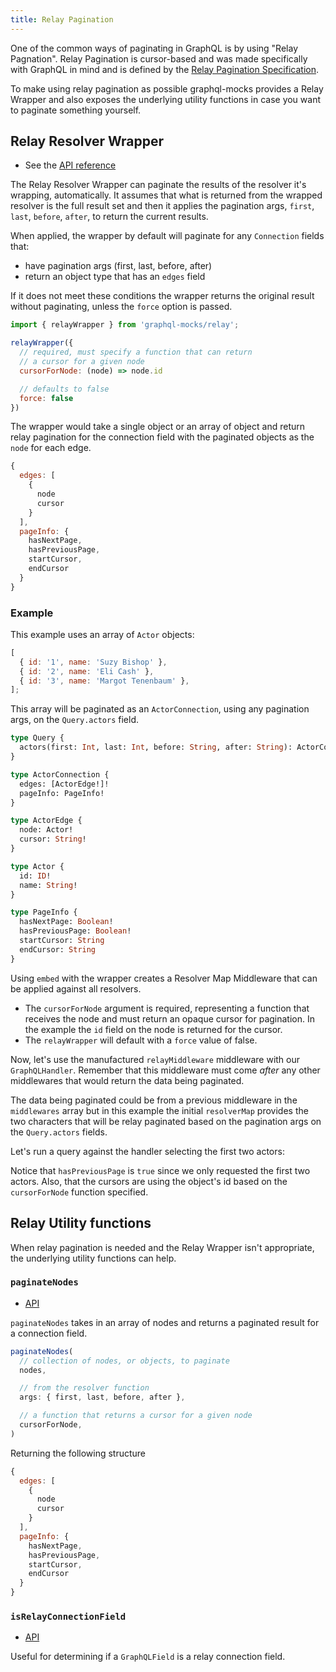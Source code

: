 ```yaml
---
title: Relay Pagination
---
```




One of the common ways of paginating in GraphQL is by using "Relay Pagnation". Relay Pagination is cursor-based and was
made specifically with GraphQL in mind and is defined by the
[Relay Pagination Specification](https://relay.dev/graphql/connections.htm).

To make using relay pagination as possible graphql-mocks provides a Relay Wrapper and also exposes the underlying
utility functions in case you want to paginate something yourself.

## Relay Resolver Wrapper

- See the [API reference](/api/modules/_relay_wrapper_.html#relaywrapper)

The Relay Resolver Wrapper can paginate the results of the resolver it's wrapping, automatically. It assumes that what
is returned from the wrapped resolver is the full result set and then it applies the pagination args, `first`, `last`,
`before`, `after`, to return the current results.

When applied, the wrapper by default will paginate for any `Connection` fields that:

- have pagination args (first, last, before, after)
- return an object type that has an `edges` field

If it does not meet these conditions the wrapper returns the original result without paginating, unless the `force`
option is passed.

```js
import { relayWrapper } from 'graphql-mocks/relay';

relayWrapper({
  // required, must specify a function that can return
  // a cursor for a given node
  cursorForNode: (node) => node.id

  // defaults to false
  force: false
})
```

The wrapper would take a single object or an array of object and return relay pagination for the connection field with
the paginated objects as the `node` for each edge.

```js
{
  edges: [
    {
      node
      cursor
    }
  ],
  pageInfo: {
    hasNextPage,
    hasPreviousPage,
    startCursor,
    endCursor
  }
}
```

### Example

This example uses an array of `Actor` objects:

```js
[
  { id: '1', name: 'Suzy Bishop' },
  { id: '2', name: 'Eli Cash' },
  { id: '3', name: 'Margot Tenenbaum' },
];
```

This array will be paginated as an `ActorConnection`, using any pagination args, on the `Query.actors` field.

```graphql
type Query {
  actors(first: Int, last: Int, before: String, after: String): ActorConnection!
}

type ActorConnection {
  edges: [ActorEdge!]!
  pageInfo: PageInfo!
}

type ActorEdge {
  node: Actor!
  cursor: String!
}

type Actor {
  id: ID!
  name: String!
}

type PageInfo {
  hasNextPage: Boolean!
  hasPreviousPage: Boolean!
  startCursor: String
  endCursor: String
}
```

Using `embed` with the wrapper creates a Resolver Map Middleware that can be applied against all resolvers.

<RelayWrapperEmbed />

- The `cursorForNode` argument is required, representing a function that receives the node and must return an opaque
  cursor for pagination. In the example the `id` field on the node is returned for the cursor.
- The `relayWrapper` will default with a `force` value of false.

Now, let's use the manufactured `relayMiddleware` middleware with our `GraphQLHandler`. Remember that this middleware
must come _after_ any other middlewares that would return the data being paginated.

<RelayWrapperHandler />

The data being paginated could be from a previous middleware in the `middlewares` array but in this example the initial
`resolverMap` provides the two characters that will be relay paginated based on the pagination args on the
`Query.actors` fields.

Let's run a query against the handler selecting the first two actors:

<RelayWrapperQuery />
<GraphQLResult result={relayPaginationResult} />

Notice that `hasPreviousPage` is `true` since we only requested the first two actors. Also, that the cursors are using the object's id based on the `cursorForNode` function specified.

## Relay Utility functions

When relay pagination is needed and the Relay Wrapper isn't appropriate, the underlying utility functions can help.

### `paginateNodes`
* [API](/api/modules/_relay_paginate_nodes_.html#paginatenodes)

`paginateNodes` takes in an array of nodes and returns a paginated result for a connection field.

```js
paginateNodes(
  // collection of nodes, or objects, to paginate
  nodes,

  // from the resolver function
  args: { first, last, before, after },

  // a function that returns a cursor for a given node
  cursorForNode,
)
```

Returning the following structure

```js
{
  edges: [
    {
      node
      cursor
    }
  ],
  pageInfo: {
    hasNextPage,
    hasPreviousPage,
    startCursor,
    endCursor
  }
}
```

### `isRelayConnectionField`
* [API](/api/modules/_relay_is_relay_connection_field_.html#isrelayconnectionfield)

Useful for determining if a `GraphQLField` is a relay connection field.